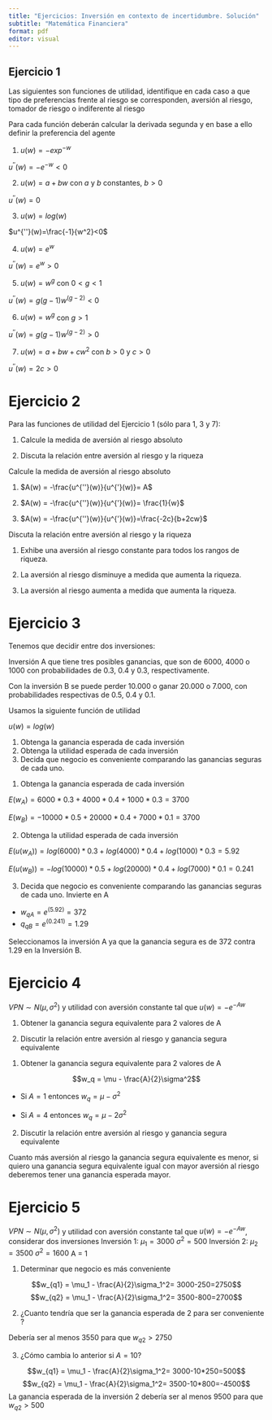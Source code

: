 ```yaml
---
title: "Ejercicios: Inversión en contexto de incertidumbre. Solución"
subtitle: "Matemática Financiera"
format: pdf
editor: visual
---
```


## Ejercicio 1

Las siguientes son funciones de utilidad, identifique en cada caso a que tipo de preferencias frente al riesgo se corresponden, aversión al riesgo, tomador de riesgo o indiferente al riesgo

\textbf{Solución:}

Para cada función deberán calcular la derivada segunda y en base a ello definir la preferencia del agente

1.  $u(w)= -exp^{-w}$

$u^{''}(w)=-e^{-w}<0$

\textit{Averso al riesgo}

2.  $u(w) = a +bw$ con $a$ y $b$ constantes, $b>0$

$u^{''}(w)=0$

\textit{Indiferente al riesgo}

3.  $u(w) = log(w)$

$u^{''}(w)=\frac{-1}{w^2}<0$

\textit{Averso al riesgo}

4.  $u(w) = e ^{w}$

$u^{''}(w)=e^{w}>0$

\textit{Tomador de riesgo}

5.  $u(w) = w ^g$ con $0<g<1$

$u^{''}(w) =g(g-1)w^{(g-2)}<0$

\textit{Averso al riesgo}

6.  $u(w) = w^g$ con $g>1$

$u^{''}(w)=g(g-1)w^{(g-2)}>0$

\textit{Tomador de riesgo}

7.  $u(w) = a +bw +cw^2$ con $b>0$ y $c>0$

$u^{''}(w)= 2c>0$

\textit{Tomador de riesgo}

# Ejercicio 2

Para las funciones de utilidad del Ejercicio 1 (sólo para 1, 3 y 7):

1.  Calcule la medida de aversión al riesgo absoluto

2.  Discuta la relación entre aversión al riesgo y la riqueza

\textbf{Solución:}

Calcule la medida de aversión al riesgo absoluto

1.  $A(w) = -\frac{u^{''}(w)}{u^{'}(w)}= A$

2.  $A(w) = -\frac{u^{''}(w)}{u^{'}(w)}= \frac{1}{w}$

3.  $A(w) = -\frac{u^{''}(w)}{u^{'}(w)}=\frac{-2c}{b+2cw}$

Discuta la relación entre aversión al riesgo y la riqueza

1.  Exhibe una aversión al riesgo constante para todos los rangos de riqueza.

2.  La aversión al riesgo disminuye a medida que aumenta la riqueza.

3.  La aversión al riesgo aumenta a medida que aumenta la riqueza.

# Ejercicio 3

Tenemos que decidir entre dos inversiones:

Inversión A que tiene tres posibles ganancias, que son de 6000, 4000 o 1000 con probabilidades de 0.3, 0.4 y 0.3, respectivamente.

Con la inversión B se puede perder 10.000 o ganar 20.000 o 7.000, con probabilidades respectivas de 0.5, 0.4 y 0.1.

Usamos la siguiente función de utilidad

$u(w) =log(w)$

1.  Obtenga la ganancia esperada de cada inversión
2.  Obtenga la utilidad esperada de cada inversión
3.  Decida que negocio es conveniente comparando las ganancias seguras de cada uno.

\textbf{Solución:}

1.  Obtenga la ganancia esperada de cada inversión

$E(w_A)=6000*0.3+4000*0.4+1000*0.3= 3700$

$E(w_B)= -10000*0.5+20000*0.4+7000*0.1= 3700$

2.  Obtenga la utilidad esperada de cada inversión

$E(u(w_A))= log(6000)*0.3+log(4000)*0.4+log(1000)*0.3= 5.92$

$E(u(w_B))= -log(10000)*0.5+log(20000)*0.4+log(7000)*0.1= 0.241$

3.  Decida que negocio es conveniente comparando las ganancias seguras de cada uno. Invierte en A

-   $w_{qA} = e^{(5.92)}=372$
-   $q_{qB} = e^{(0.241)}=1.29$

Seleccionamos la inversión A ya que la ganancia segura es de 372 contra 1.29 en la Inversión B.

# Ejercicio 4

$VPN \sim N(\mu, \sigma^2)$ y utilidad con aversión constante tal que $u(w) = -e^{-Aw}$

1.  Obtener la ganancia segura equivalente para 2 valores de A

2.  Discutir la relación entre aversión al riesgo y ganancia segura equivalente

\textbf{Solución:}

1.  Obtener la ganancia segura equivalente para 2 valores de A

$$w_q = \mu - \frac{A}{2}\sigma^2$$

-   Si $A=1$ entonces $w_q = \mu-\sigma^2$

-   Si $A=4$ entonces $w_q = \mu-2\sigma^2$

2.  Discutir la relación entre aversión al riesgo y ganancia segura equivalente

Cuanto más aversión al riesgo la ganancia segura equivalente es menor, si quiero una ganancia segura equivalente igual con mayor aversión al riesgo deberemos tener una ganancia esperada mayor.

# Ejercicio 5

$VPN \sim N(\mu, \sigma^2)$ y utilidad con aversión constante tal que $u(w) = -e^{-Aw}$, considerar dos inversiones Inversión 1: $\mu_1 =3000$ $\sigma^2 = 500$ Inversión 2: $\mu_2 =3500$ $\sigma^2 = 1600$ A = 1

1.  Determinar que negocio es más conveniente

$$w_{q1} = \mu_1 - \frac{A}{2}\sigma_1^2= 3000-250=2750$$ $$w_{q2} = \mu_1 - \frac{A}{2}\sigma_1^2= 3500-800=2700$$

2.  ¿Cuanto tendría que ser la ganancia esperada de 2 para ser conveniente ?

Debería ser al menos 3550 para que $w_{q2}>2750$

3.  ¿Cómo cambia lo anterior si $A = 10$?

$$w_{q1} = \mu_1 - \frac{A}{2}\sigma_1^2= 3000-10*250=500$$ $$w_{q2} = \mu_1 - \frac{A}{2}\sigma_1^2= 3500-10*800=-4500$$ La ganancia esperada de la inversión 2 debería ser al menos 9500 para que $w_{q2}>500$
